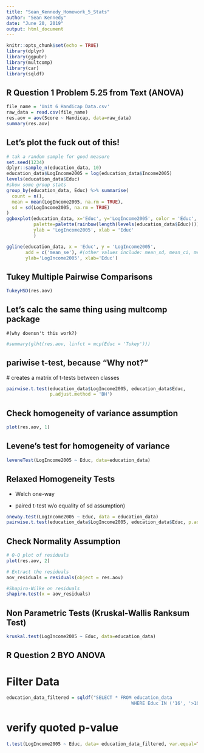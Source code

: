 ```yaml
---
title: "Sean_Kennedy_Homework_5_Stats"
author: "Sean Kennedy"
date: "June 20, 2019"
output: html_document
---
```


```r
knitr::opts_chunk$set(echo = TRUE)
library(dplyr)
library(ggpubr)
library(multcomp)
library(car)
library(sqldf)
```

## R Question 1 Problem 5.25 from Text (ANOVA)

```r
file_name = 'Unit 6 Handicap Data.csv'
raw_data = read.csv(file_name)
res.aov = aov(Score ~ Handicap, data=raw_data)
summary(res.aov)
```

## Let's plot the fuck out of this!

```r
# tak a random sample for good measure
set.seed(1234)
dplyr::sample_n(education_data, 10)
education_data$LogIncome2005 = log(education_data$Income2005) 
levels(education_data$Educ)
#show some group stats
group_by(education_data, Educ) %>% summarise(
  count = n(),
  mean = mean(LogIncome2005, na.rm = TRUE),
  sd = sd(LogIncome2005, na.rm = TRUE)
)
ggboxplot(education_data, x='Educ', y='LogIncome2005', color = 'Educ',
          palette=palette(rainbow(length(levels(education_data$Educ)))),
          ylab = 'LogIncome2005', xlab = 'Educ'
          )

ggline(education_data, x = 'Educ', y = 'LogIncome2005', 
       add = c('mean_se'), #(other values include: mean_sd, mean_ci, median_iqr,jitter ....)
       ylab='LogIncome2005', xlab='Educ')
```

## Tukey Multiple Pairwise Comparisons

```r
TukeyHSD(res.aov)
```

## Let's calc the same thing using multcomp package 
  
    #(why doensn't this work?)
```r
#summary(glht(res.aov, linfct = mcp(Educ = 'Tukey')))

```

## pariwise t-test, because "Why not?"
  
  # creates a matrix of t-tests between classes
```r
pairwise.t.test(education_data$LogIncome2005, education_data$Educ,
                p.adjust.method = 'BH')

```

## Check homogeneity of variance assumption
```r
plot(res.aov, 1)
```

## Levene's test for homogeneity of variance
```r
leveneTest(LogIncome2005 ~ Educ, data=education_data)
```

## Relaxed Homogeneity Tests
  
  - Welch one-way
  
  - paired t-test w/o equality of sd assumption)

```r
oneway.test(LogIncome2005 ~ Educ, data = education_data)
pairwise.t.test(education_data$LogIncome2005, education_data$Educ, p.adjust.method = 'BH', pool.sd = FALSE)
```

## Check Normality Assumption

```r
# Q-Q plot of residuals
plot(res.aov, 2)

# Extract the residuals 
aov_residuals = residuals(object = res.aov)

#Shapiro-Wilke on residuals
shapiro.test(x = aov_residuals)
```

## Non Parametric Tests (Kruskal-Wallis Ranksum Test)

```r
kruskal.test(LogIncome2005 ~ Educ, data=education_data)

```

## R Question 2 BYO ANOVA

# Filter Data
```r
education_data_filtered = sqldf("SELECT * FROM education_data
                                              WHERE Educ IN ('16', '>16')")

```

# verify quoted p-value

```r
t.test(LogIncome2005 ~ Educ, data= education_data_filtered, var.equal=TRUE)

```
